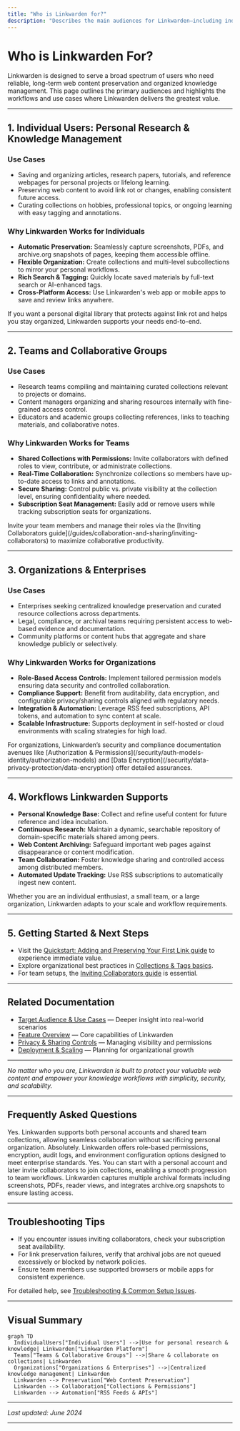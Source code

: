 ```yaml
---
title: "Who is Linkwarden for?"
description: "Describes the main audiences for Linkwarden—including individuals, teams, and organizations—and the types of workflows and use cases it best supports, from personal research to team knowledge sharing."
---
```


# Who is Linkwarden For?

Linkwarden is designed to serve a broad spectrum of users who need reliable, long-term web content preservation and organized knowledge management. This page outlines the primary audiences and highlights the workflows and use cases where Linkwarden delivers the greatest value.

---

## 1. Individual Users: Personal Research & Knowledge Management

### Use Cases
- Saving and organizing articles, research papers, tutorials, and reference webpages for personal projects or lifelong learning.
- Preserving web content to avoid link rot or changes, enabling consistent future access.
- Curating collections on hobbies, professional topics, or ongoing learning with easy tagging and annotations.

### Why Linkwarden Works for Individuals
- **Automatic Preservation:** Seamlessly capture screenshots, PDFs, and archive.org snapshots of pages, keeping them accessible offline.
- **Flexible Organization:** Create collections and multi-level subcollections to mirror your personal workflows.
- **Rich Search & Tagging:** Quickly locate saved materials by full-text search or AI-enhanced tags.
- **Cross-Platform Access:** Use Linkwarden's web app or mobile apps to save and review links anywhere.

<Check>
If you want a personal digital library that protects against link rot and helps you stay organized, Linkwarden supports your needs end-to-end.
</Check>

---

## 2. Teams and Collaborative Groups

### Use Cases
- Research teams compiling and maintaining curated collections relevant to projects or domains.
- Content managers organizing and sharing resources internally with fine-grained access control.
- Educators and academic groups collecting references, links to teaching materials, and collaborative notes.

### Why Linkwarden Works for Teams
- **Shared Collections with Permissions:** Invite collaborators with defined roles to view, contribute, or administrate collections.
- **Real-Time Collaboration:** Synchronize collections so members have up-to-date access to links and annotations.
- **Secure Sharing:** Control public vs. private visibility at the collection level, ensuring confidentiality where needed.
- **Subscription Seat Management:** Easily add or remove users while tracking subscription seats for organizations.

<Tip>
Invite your team members and manage their roles via the [Inviting Collaborators guide](/guides/collaboration-and-sharing/inviting-collaborators) to maximize collaborative productivity.
</Tip>

---

## 3. Organizations & Enterprises

### Use Cases
- Enterprises seeking centralized knowledge preservation and curated resource collections across departments.
- Legal, compliance, or archival teams requiring persistent access to web-based evidence and documentation.
- Community platforms or content hubs that aggregate and share knowledge publicly or selectively.

### Why Linkwarden Works for Organizations
- **Role-Based Access Controls:** Implement tailored permission models ensuring data security and controlled collaboration.
- **Compliance Support:** Benefit from auditability, data encryption, and configurable privacy/sharing controls aligned with regulatory needs.
- **Integration & Automation:** Leverage RSS feed subscriptions, API tokens, and automation to sync content at scale.
- **Scalable Infrastructure:** Supports deployment in self-hosted or cloud environments with scaling strategies for high load.

<Info>
For organizations, Linkwarden’s security and compliance documentation avenues like [Authorization & Permissions](/security/auth-models-identity/authorization-models) and [Data Encryption](/security/data-privacy-protection/data-encryption) offer detailed assurances.
</Info>

---

## 4. Workflows Linkwarden Supports

- **Personal Knowledge Base:** Collect and refine useful content for future reference and idea incubation.
- **Continuous Research:** Maintain a dynamic, searchable repository of domain-specific materials shared among peers.
- **Web Content Archiving:** Safeguard important web pages against disappearance or content modification.
- **Team Collaboration:** Foster knowledge sharing and controlled access among distributed members.
- **Automated Update Tracking:** Use RSS subscriptions to automatically ingest new content.

<Note>
Whether you are an individual enthusiast, a small team, or a large organization, Linkwarden adapts to your scale and workflow requirements.
</Note>

---

## 5. Getting Started & Next Steps

- Visit the [Quickstart: Adding and Preserving Your First Link guide](/getting-started/initial-experience-validation/quickstart-adding-links) to experience immediate value.
- Explore organizational best practices in [Collections & Tags basics](/guides/getting-started/collections-and-tags-basics).
- For team setups, the [Inviting Collaborators guide](/guides/collaboration-and-sharing/inviting-collaborators) is essential.

---

## Related Documentation

- [Target Audience & Use Cases](/overview/introduction-and-value/target-audience-use-cases) — Deeper insight into real-world scenarios
- [Feature Overview](/overview/core-concepts-and-architecture/feature-overview) — Core capabilities of Linkwarden
- [Privacy & Sharing Controls](/security/data-privacy-protection/privacy-sharing-controls) — Managing visibility and permissions
- [Deployment & Scaling](/deployment/operations-monitoring/scaling-strategies) — Planning for organizational growth

---

_No matter who you are, Linkwarden is built to protect your valuable web content and empower your knowledge workflows with simplicity, security, and scalability._

---

## Frequently Asked Questions

<AccordionGroup title="Common Questions">
<Accordion title="Can individuals and teams use Linkwarden together?">
Yes. Linkwarden supports both personal accounts and shared team collections, allowing seamless collaboration without sacrificing personal organization.
</Accordion>
<Accordion title="Is Linkwarden suitable for enterprise security requirements?">
Absolutely. Linkwarden offers role-based permissions, encryption, audit logs, and environment configuration options designed to meet enterprise standards.
</Accordion>
<Accordion title="Can I transition from personal use to team use easily?">
Yes. You can start with a personal account and later invite collaborators to join collections, enabling a smooth progression to team workflows.
</Accordion>
<Accordion title="How does Linkwarden preserve web content?">
Linkwarden captures multiple archival formats including screenshots, PDFs, reader views, and integrates archive.org snapshots to ensure lasting access.
</Accordion>
</AccordionGroup>

---

## Troubleshooting Tips

- If you encounter issues inviting collaborators, check your subscription seat availability.
- For link preservation failures, verify that archival jobs are not queued excessively or blocked by network policies.
- Ensure team members use supported browsers or mobile apps for consistent experience.

For detailed help, see [Troubleshooting & Common Setup Issues](/getting-started/initial-experience-validation/troubleshooting-common-issues).


---

## Visual Summary

```mermaid
graph TD
  IndividualUsers["Individual Users"] -->|Use for personal research & knowledge| Linkwarden["Linkwarden Platform"]
  Teams["Teams & Collaborative Groups"] -->|Share & collaborate on collections| Linkwarden
  Organizations["Organizations & Enterprises"] -->|Centralized knowledge management| Linkwarden
  Linkwarden --> Preservation["Web Content Preservation"]
  Linkwarden --> Collaboration["Collections & Permissions"]
  Linkwarden --> Automation["RSS Feeds & APIs"]
```

---

_Last updated: June 2024_

---